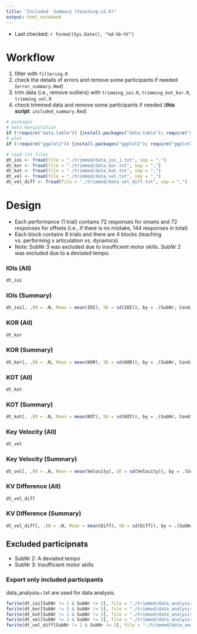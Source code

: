 ```yaml
---
title: "Included  Summary (teaching-v2.0)"
output: html_notebook
---
```


- Last checked: `r format(Sys.Date(), "%d-%b-%Y")`

# Workflow
1. filter with `filtering.R`
2. check the details of errors and remove some participants if needed (`error_summary.Rmd`)
3. trim data (i.e., remove outliers) with `trimming_ioi.R`, `trimming_kot_kor.R`, `trimming_vel.R`
4. check trimmed data and remove some participants if needed (**this script**: `included_summary.Rmd`)

```r
# packages
# data manipulation
if (!require("data.table")) {install.packages("data.table"); require("data.table")}
# plot
if (!require("ggplot2")) {install.packages("ggplot2"); require("ggplot2")}

# read txt files
dt_ioi <- fread(file = "./trimmed/data_ioi_1.txt", sep = ",")
dt_kor <- fread(file = "./trimmed/data_kor.txt", sep = ",")
dt_kot <- fread(file = "./trimmed/data_kot.txt", sep = ",")
dt_vel <- fread(file = "./trimmed/data_vel.txt", sep = ",")
dt_vel_diff <- fread(file = "./trimmed/data_vel_diff.txt", sep = ",")
```

# Design
- Each performance (1 trial) contains 72 responses for onsets and 72 responses for offsets (i.e., if there is no mistake, 144 responses in total)
- Each block contains 8 trials and there are 4 blocks (teaching vs. performing x articulation vs. dynamics)
- Note: SubNr 3 was excluded due to insufficient motor skills. SubNr 2 was excluded due to a deviated tempo.

### IOIs (All)
```r
dt_ioi
```

### IOIs (Summary)
```r
dt_ioi[, .(N = .N, Mean = mean(IOI), SD = sd(IOI)), by = .(SubNr, Condition, Skill)]
```

### KOR (All)
```r
dt_kor
```

### KOR (Summary)
```r
dt_kor[, .(N = .N, Mean = mean(KOR), SD = sd(KOR)), by = .(SubNr, Condition, Skill, Subcomponent)]
```

### KOT (All)
```r
dt_kot
```

### KOT (Summary)
```r
dt_kot[, .(N = .N, Mean = mean(KOT), SD = sd(KOT)), by = .(SubNr, Condition, Skill, Subcomponent)]
```

### Key Velocity (All)
```r
dt_vel
```

### Key Velocity (Summary)
```r
dt_vel[, .(N = .N, Mean = mean(Velocity), SD = sd(Velocity)), by = .(SubNr, Condition, Skill, Subcomponent)]
```

### KV Difference (All)
```r
dt_vel_diff
```

### KV Difference (Summary)
```r
dt_vel_diff[, .(N = .N, Mean = mean(Diff), SD = sd(Diff)), by = .(SubNr, Condition, Skill, Subcomponent)]
```

## Excluded participnats
- SubNr 2: A deviated tempo
- SubNr 3: Insufficient motor skills

### Export only included participants
data_analysis~.txt are used for data analysis.
```r
fwrite(dt_ioi[SubNr != 2 & SubNr != 3], file = "./trimmed/data_analysis_ioi.txt", sep = ",")
fwrite(dt_kor[SubNr != 2 & SubNr != 3], file = "./trimmed/data_analysis_kor.txt", sep = ",")
fwrite(dt_kot[SubNr != 2 & SubNr != 3], file = "./trimmed/data_analysis_kot.txt", sep = ",")
fwrite(dt_vel[SubNr != 2 & SubNr != 3], file = "./trimmed/data_analysis_vel.txt", sep = ",")
fwrite(dt_vel_diff[SubNr != 2 & SubNr != 3], file = "./trimmed/data_analysis_vel_diff.txt", sep = ",")
```
